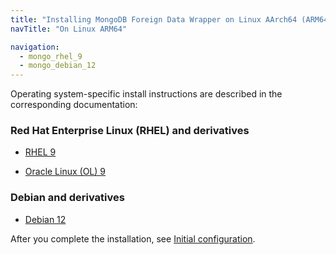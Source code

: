 ```yaml
---
title: "Installing MongoDB Foreign Data Wrapper on Linux AArch64 (ARM64)"
navTitle: "On Linux ARM64"

navigation:
  - mongo_rhel_9
  - mongo_debian_12
---
```


Operating system-specific install instructions are described in the corresponding documentation:

### Red Hat Enterprise Linux (RHEL) and derivatives

- [RHEL 9](mongo_rhel_9)

- [Oracle Linux (OL) 9](mongo_rhel_9)

### Debian and derivatives

- [Debian 12](mongo_debian_12)

After you complete the installation, see [Initial configuration](../../configuring).
